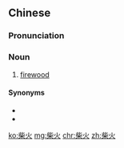 ==Chinese==
{{zh-forms}}

===Pronunciation===
{{zh-pron
|m=cháihuo
|c=caai4 fo2
|h=pfs=chhèu-fó
|mn=chhâ-hóe/chhâ-hé
|cat=n
}}

===Noun===
{{zh-noun|mw=塊}}

# [[firewood]]

====Synonyms====
* {{zh-l|柴禾}}
* {{zh-l|木柴}}

[[ko:柴火]]
[[mg:柴火]]
[[chr:柴火]]
[[zh:柴火]]